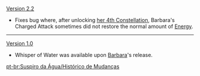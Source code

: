 {{Change History/Header}}
[[Version 2.2]]
* Fixes bug where, after unlocking [[Attentiveness be My Power|her 4th Constellation]], Barbara's Charged Attack sometimes did not restore the normal amount of [[Energy]].
----
[[Version 1.0]]
*Whisper of Water was available upon [[Barbara]]'s release.
<noinclude>


[[pt-br:Suspiro da Água/Histórico de Mudanças]]
</noinclude>